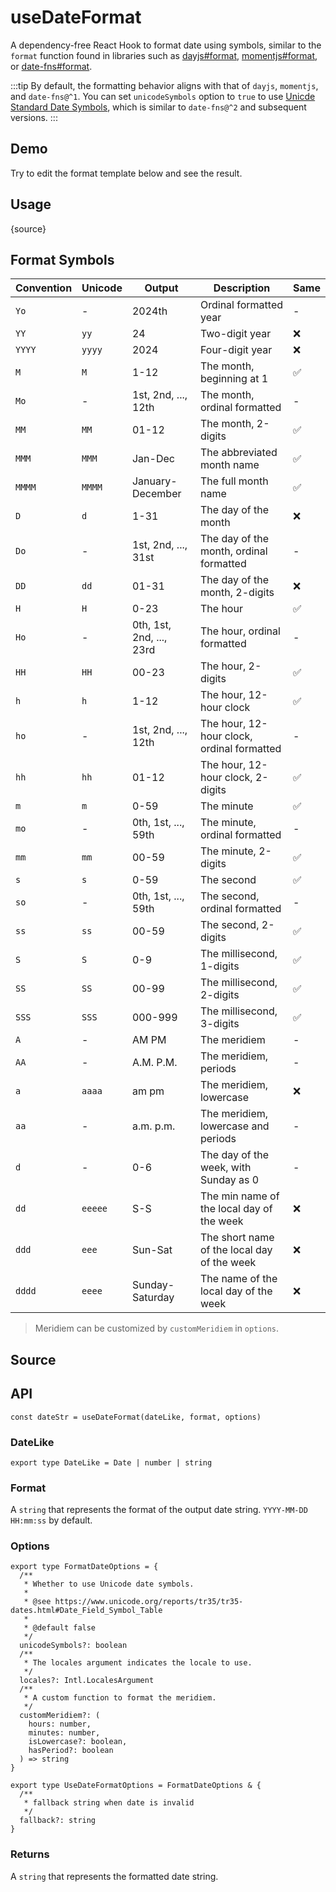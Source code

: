 # useDateFormat


<HooksType category='Utilities' />

A dependency-free React Hook to format date using symbols, similar to the `format` function found in libraries such as [dayjs#format](https://day.js.org/docs/en/display/format), [momentjs#format](https://momentjs.com/docs/#/displaying/format/), or [date-fns#format](https://date-fns.org/docs/format).

:::tip
By default, the formatting behavior aligns with that of `dayjs`, `momentjs`, and `date-fns@^1`. You can set `unicodeSymbols` option to `true` to use [Unicde Standard Date Symbols](https://www.unicode.org/reports/tr35/tr35-dates.html#Date_Field_Symbol_Table), which is similar to `date-fns@^2` and subsequent versions.
:::

## Demo

Try to edit the format template below and see the result.


<App />

## Usage


<RawCode>{source}</RawCode>

## Format Symbols

| Convention | Unicode | Output                   | Description                                 | Same |
| ---------- | ------- | ------------------------ | ------------------------------------------- | ---- |
| `Yo`       | -       | 2024th                   | Ordinal formatted year                      | -    |
| `YY`       | `yy`    | 24                       | Two-digit year                              | ❌   |
| `YYYY`     | `yyyy`  | 2024                     | Four-digit year                             | ❌   |
| `M`        | `M`     | 1-12                     | The month, beginning at 1                   | ✅   |
| `Mo`       | -       | 1st, 2nd, ..., 12th      | The month, ordinal formatted                | -    |
| `MM`       | `MM`    | 01-12                    | The month, 2-digits                         | ✅   |
| `MMM`      | `MMM`   | Jan-Dec                  | The abbreviated month name                  | ✅   |
| `MMMM`     | `MMMM`  | January-December         | The full month name                         | ✅   |
| `D`        | `d`     | 1-31                     | The day of the month                        | ❌   |
| `Do`       | -       | 1st, 2nd, ..., 31st      | The day of the month, ordinal formatted     | -    |
| `DD`       | `dd`    | 01-31                    | The day of the month, 2-digits              | ❌   |
| `H`        | `H`     | 0-23                     | The hour                                    | ✅   |
| `Ho`       | -       | 0th, 1st, 2nd, ..., 23rd | The hour, ordinal formatted                 | -    |
| `HH`       | `HH`    | 00-23                    | The hour, 2-digits                          | ✅   |
| `h`        | `h`     | 1-12                     | The hour, 12-hour clock                     | ✅   |
| `ho`       | -       | 1st, 2nd, ..., 12th      | The hour, 12-hour clock, ordinal formatted  | -    |
| `hh`       | `hh`    | 01-12                    | The hour, 12-hour clock, 2-digits           | ✅   |
| `m`        | `m`     | 0-59                     | The minute                                  | ✅   |
| `mo`       | -       | 0th, 1st, ..., 59th      | The minute, ordinal formatted               | -    |
| `mm`       | `mm`    | 00-59                    | The minute, 2-digits                        | ✅   |
| `s`        | `s`     | 0-59                     | The second                                  | ✅   |
| `so`       | -       | 0th, 1st, ..., 59th      | The second, ordinal formatted               | -    |
| `ss`       | `ss`    | 00-59                    | The second, 2-digits                        | ✅   |
| `S`        | `S`     | 0-9                      | The millisecond, 1-digits                   | ✅   |
| `SS`       | `SS`    | 00-99                    | The millisecond, 2-digits                   | ✅   |
| `SSS`      | `SSS`   | 000-999                  | The millisecond, 3-digits                   | ✅   |
| `A`        | -       | AM PM                    | The meridiem                                | -    |
| `AA`       | -       | A.M. P.M.                | The meridiem, periods                       | -    |
| `a`        | `aaaa`  | am pm                    | The meridiem, lowercase                     | ❌   |
| `aa`       | -       | a.m. p.m.                | The meridiem, lowercase and periods         | -    |
| `d`        | -       | 0-6                      | The day of the week, with Sunday as 0       | -    |
| `dd`       | `eeeee` | S-S                      | The min name of the local day of the week   | ❌   |
| `ddd`      | `eee`   | Sun-Sat                  | The short name of the local day of the week | ❌   |
| `dddd`     | `eeee`  | Sunday-Saturday          | The name of the local day of the week       | ❌   |

> Meridiem can be customized by `customMeridiem` in `options`.

## Source


<Source />

## API

```tsx
const dateStr = useDateFormat(dateLike, format, options)
```

### DateLike

```tsx
export type DateLike = Date | number | string
```

### Format

A `string` that represents the format of the output date string. `YYYY-MM-DD HH:mm:ss` by default.

### Options

```tsx
export type FormatDateOptions = {
  /**
   * Whether to use Unicode date symbols.
   *
   * @see https://www.unicode.org/reports/tr35/tr35-dates.html#Date_Field_Symbol_Table
   *
   * @default false
   */
  unicodeSymbols?: boolean
  /**
   * The locales argument indicates the locale to use.
   */
  locales?: Intl.LocalesArgument
  /**
   * A custom function to format the meridiem.
   */
  customMeridiem?: (
    hours: number,
    minutes: number,
    isLowercase?: boolean,
    hasPeriod?: boolean
  ) => string
}

export type UseDateFormatOptions = FormatDateOptions & {
  /**
   * fallback string when date is invalid
   */
  fallback?: string
}
```

### Returns

A `string` that represents the formatted date string.
